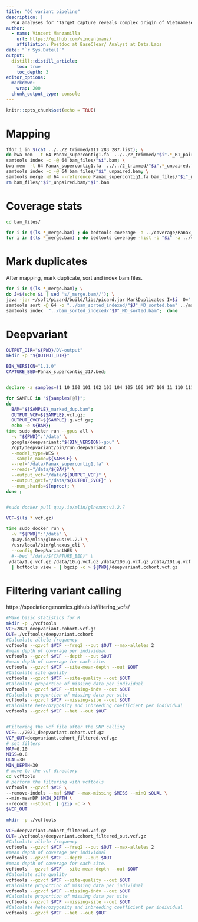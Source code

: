 ```yaml
---
title: "QC variant pipeline"
description: |
  PCA analyses for "Target capture reveals complex origin of Vietnamese ginseng"
author:
  - name: Vincent Manzanilla 
    url: https://github.com/vincentmanz/
    affiliation: Postdoc at BaseClear/ Analyst at Data.Labs
date: "`r Sys.Date()`"
output:
  distill::distill_article:
    toc: true
    toc_depth: 3
editor_options: 
  markdown: 
    wrap: 200
  chunk_output_type: console
---
```



```r
knitr::opts_chunk$set(echo = TRUE)
```

# Mapping

```bash
ffor i in $(cat ../../2_trimmed/111_283_287.list); \
do bwa mem  -t 64 Panax_supercontig1.fa  ../../2_trimmed/"$i".*_R1_paired.fastq.gz ../../2_trimmed/"$i".*_R2_paired.fastq.gz |  samtools view -bS -@ 64 --reference Panax_supercontig1.fa  - | samtools sort -@ 64  -o bam_files/"$i".bam;  \
samtools index -c -@ 64 bam_files/"$i".bam; \
bwa mem  -t 64 Panax_supercontig1.fa  ../../2_trimmed/"$i".*_unpaired.fastq.gz |  samtools view -bS -@ 64 --reference Panax_supercontig1.fa - | samtools sort -@ 64  -o bam_files/"$i"_unpaired.bam ;  \
samtools index -c -@ 64 bam_files/"$i"_unpaired.bam; \
samtools merge -@ 64 --reference Panax_supercontig1.fa bam_files/"$i"_merge.bam bam_files/"$i".bam bam_files/"$i"_unpaired.bam ; done
rm bam_files/"$i"_unpaired.bam/"$i".bam 
```


# Coverage stats

```bash

cd bam_files/

for i in $(ls *_merge.bam) ; do bedtools coverage -a ../coverage/Panax_supercontig1.bed -b $i  > ../coverage/heatmap/Data/"$i.mean-coverage-marker.txt" ; done
for i in $(ls *_merge.bam) ; do bedtools coverage -hist -b "$i" -a ../coverage/Panax_supercontig1.bed | grep ^all > ../coverage/coverage_graph/Data/"$i".hist.all.txt ; done

```

# Mark duplicates
After mapping, mark duplicate, sort and index bam files.

```bash
for i in $(ls *_merge.bam); \
do J=$(echo $i | sed 's/_merge.bam//'); \
java -jar ~/soft/picard/build/libs/picard.jar MarkDuplicates I=$i  O="../mark_duplicate/"$J"_marked_dup.bam"  M="../mark_duplicate/"$J"_marked_dup_metrics.txt" REFERENCE_SEQUENCE=../Panax_supercontig1.fa; \
samtools sort -@ 64 -o "../bam_sorted_indexed/"$J"_MD_sorted.bam" ../mark_duplicate/"$J"_marked_dup.bam; \
samtools index  "../bam_sorted_indexed/"$J"_MD_sorted.bam";  done 
```


# Deepvariant

```bash
OUTPUT_DIR="${PWD}/DV-output"
mkdir -p "${OUTPUT_DIR}"

BIN_VERSION="1.1.0"
CAPTURE_BED=Panax_supercontig_317.bed;


declare -a samples=(1 10 100 101 102 103 104 105 106 107 108 11 110 111 112 113 114 115 116 117 118 119 12 120 126 127 129 13 139 14 140 141 142 143 144 145 146 147 148 149 15 150 152 153 155 157 158 159 16 160 161 162 163 164 165 166 167 168 169 170 171 172 173 174 175 176 177 178 179 18 180 181 182 183 184 185 186 187 188 189 19 190 191 192 193 194 195 196 197 198 199 20 200 201 202 203 204 205 206 207 208 209 210 211 212 213 214 215 216 217 218 219 22 220 221 222 223 224 225 226 227 228 229 23 230 232 233 235 236 238 24 241 242 243 244 245 246 247 248 249 250 251 252 253 254 255 256 257 258 259 260 261 262 264 265 266 267 268 269 270 271 272 273 274 275 278 280 283 284 285 286 287 289 290 291 292 293 294 295 296 297 298 299 300 301 302 303 304 305 307 308 309 310 311 312 313 314 315 316 317 318 319 320 321 322 323 324 325 326 327 328 329 33 330 34 35 36 37 38 4 40 41 42 43 44 45 47 48 49 50 51 52 53 54 55 56 57 58 59 6 60 61 62 63 64 65 66 67 68 69 70 71 72 73 74 75 76 77 78 79 8 80 81 82 83 84 85 86 87 88 89 9 90 91 92 93 94 95 96 97 98 99)

for SAMPLE in "${samples[@]}";
do
  BAM="${SAMPLE}_marked_dup.bam";
  OUTPUT_VCF=${SAMPLE}.vcf.gz;
  OUTPUT_GVCF=${SAMPLE}.g.vcf.gz;
  echo -e ${BAM};
time sudo docker run --gpus all \
  -v "${PWD}":"/data" \
  google/deepvariant:"${BIN_VERSION}-gpu" \
  /opt/deepvariant/bin/run_deepvariant \
  --model_type=WES \
  --sample_name=${SAMPLE} \
  --ref="/data/Panax_supercontig1.fa" \
  --reads="/data/${BAM}" \
  --output_vcf="/data/${OUTPUT_VCF}" \
  --output_gvcf="/data/${OUTPUT_GVCF}" \
  --num_shards=$(nproc); \
done ;


#sudo docker pull quay.io/mlin/glnexus:v1.2.7

VCF=$(ls *.vcf.gz)

time sudo docker run \
  -v "${PWD}":"/data" \
  quay.io/mlin/glnexus:v1.2.7 \
  /usr/local/bin/glnexus_cli \
  --config DeepVariantWES \
  #--bed "/data/${CAPTURE_BED}" \
 /data/1.g.vcf.gz /data/10.g.vcf.gz /data/100.g.vcf.gz /data/101.g.vcf.gz /data/102.g.vcf.gz /data/103.g.vcf.gz /data/104.g.vcf.gz /data/105.g.vcf.gz /data/106.g.vcf.gz /data/107.g.vcf.gz /data/108.g.vcf.gz /data/11.g.vcf.gz /data/110.g.vcf.gz /data/111.g.vcf.gz /data/112.g.vcf.gz /data/113.g.vcf.gz /data/114.g.vcf.gz /data/115.g.vcf.gz /data/116.g.vcf.gz /data/117.g.vcf.gz /data/118.g.vcf.gz /data/119.g.vcf.gz /data/12.g.vcf.gz /data/120.g.vcf.gz /data/126.g.vcf.gz /data/127.g.vcf.gz /data/129.g.vcf.gz /data/13.g.vcf.gz /data/139.g.vcf.gz /data/14.g.vcf.gz /data/140.g.vcf.gz /data/141.g.vcf.gz /data/142.g.vcf.gz /data/143.g.vcf.gz /data/144.g.vcf.gz /data/145.g.vcf.gz /data/146.g.vcf.gz /data/147.g.vcf.gz /data/148.g.vcf.gz /data/149.g.vcf.gz /data/15.g.vcf.gz /data/150.g.vcf.gz /data/152.g.vcf.gz /data/153.g.vcf.gz /data/155.g.vcf.gz /data/157.g.vcf.gz /data/158.g.vcf.gz /data/159.g.vcf.gz /data/16.g.vcf.gz /data/160.g.vcf.gz /data/161.g.vcf.gz /data/162.g.vcf.gz /data/163.g.vcf.gz /data/164.g.vcf.gz /data/165.g.vcf.gz /data/166.g.vcf.gz /data/167.g.vcf.gz /data/168.g.vcf.gz /data/169.g.vcf.gz /data/170.g.vcf.gz /data/171.g.vcf.gz /data/172.g.vcf.gz /data/173.g.vcf.gz /data/174.g.vcf.gz /data/175.g.vcf.gz /data/176.g.vcf.gz /data/177.g.vcf.gz /data/178.g.vcf.gz /data/179.g.vcf.gz /data/18.g.vcf.gz /data/180.g.vcf.gz /data/181.g.vcf.gz /data/182.g.vcf.gz /data/183.g.vcf.gz /data/184.g.vcf.gz /data/185.g.vcf.gz /data/186.g.vcf.gz /data/187.g.vcf.gz /data/188.g.vcf.gz /data/189.g.vcf.gz /data/19.g.vcf.gz /data/190.g.vcf.gz /data/191.g.vcf.gz /data/192.g.vcf.gz /data/193.g.vcf.gz /data/194.g.vcf.gz /data/195.g.vcf.gz /data/196.g.vcf.gz /data/197.g.vcf.gz /data/198.g.vcf.gz /data/199.g.vcf.gz /data/20.g.vcf.gz /data/200.g.vcf.gz /data/201.g.vcf.gz /data/202.g.vcf.gz /data/203.g.vcf.gz /data/204.g.vcf.gz /data/205.g.vcf.gz /data/206.g.vcf.gz /data/207.g.vcf.gz /data/208.g.vcf.gz /data/209.g.vcf.gz /data/210.g.vcf.gz /data/211.g.vcf.gz /data/212.g.vcf.gz /data/213.g.vcf.gz /data/214.g.vcf.gz /data/215.g.vcf.gz /data/216.g.vcf.gz /data/217.g.vcf.gz /data/218.g.vcf.gz /data/219.g.vcf.gz /data/22.g.vcf.gz /data/220.g.vcf.gz /data/221.g.vcf.gz /data/222.g.vcf.gz /data/223.g.vcf.gz /data/224.g.vcf.gz /data/225.g.vcf.gz /data/226.g.vcf.gz /data/227.g.vcf.gz /data/228.g.vcf.gz /data/229.g.vcf.gz /data/23.g.vcf.gz /data/230.g.vcf.gz /data/232.g.vcf.gz /data/233.g.vcf.gz /data/235.g.vcf.gz /data/236.g.vcf.gz /data/238.g.vcf.gz /data/24.g.vcf.gz /data/241.g.vcf.gz /data/242.g.vcf.gz /data/243.g.vcf.gz /data/244.g.vcf.gz /data/245.g.vcf.gz /data/246.g.vcf.gz /data/247.g.vcf.gz /data/248.g.vcf.gz /data/249.g.vcf.gz /data/250.g.vcf.gz /data/251.g.vcf.gz /data/252.g.vcf.gz /data/253.g.vcf.gz /data/254.g.vcf.gz /data/255.g.vcf.gz /data/256.g.vcf.gz /data/257.g.vcf.gz /data/258.g.vcf.gz /data/259.g.vcf.gz /data/260.g.vcf.gz /data/261.g.vcf.gz /data/262.g.vcf.gz /data/264.g.vcf.gz /data/265.g.vcf.gz /data/266.g.vcf.gz /data/267.g.vcf.gz /data/268.g.vcf.gz /data/269.g.vcf.gz /data/270.g.vcf.gz /data/271.g.vcf.gz /data/272.g.vcf.gz /data/273.g.vcf.gz /data/274.g.vcf.gz /data/275.g.vcf.gz /data/278.g.vcf.gz /data/280.g.vcf.gz /data/283.g.vcf.gz /data/284.g.vcf.gz /data/285.g.vcf.gz /data/286.g.vcf.gz /data/287.g.vcf.gz /data/289.g.vcf.gz /data/290.g.vcf.gz /data/291.g.vcf.gz /data/292.g.vcf.gz /data/293.g.vcf.gz /data/294.g.vcf.gz /data/295.g.vcf.gz /data/296.g.vcf.gz /data/297.g.vcf.gz /data/298.g.vcf.gz /data/299.g.vcf.gz /data/300.g.vcf.gz /data/301.g.vcf.gz /data/302.g.vcf.gz /data/303.g.vcf.gz /data/304.g.vcf.gz /data/305.g.vcf.gz /data/307.g.vcf.gz /data/308.g.vcf.gz /data/309.g.vcf.gz /data/310.g.vcf.gz /data/311.g.vcf.gz /data/312.g.vcf.gz /data/313.g.vcf.gz /data/314.g.vcf.gz /data/315.g.vcf.gz /data/316.g.vcf.gz /data/317.g.vcf.gz /data/318.g.vcf.gz /data/319.g.vcf.gz /data/320.g.vcf.gz /data/321.g.vcf.gz /data/322.g.vcf.gz /data/323.g.vcf.gz /data/324.g.vcf.gz /data/325.g.vcf.gz /data/326.g.vcf.gz /data/327.g.vcf.gz /data/328.g.vcf.gz /data/329.g.vcf.gz /data/33.g.vcf.gz /data/330.g.vcf.gz /data/34.g.vcf.gz /data/35.g.vcf.gz /data/36.g.vcf.gz /data/37.g.vcf.gz /data/38.g.vcf.gz /data/4.g.vcf.gz /data/40.g.vcf.gz /data/41.g.vcf.gz /data/42.g.vcf.gz /data/43.g.vcf.gz /data/44.g.vcf.gz /data/45.g.vcf.gz /data/47.g.vcf.gz /data/48.g.vcf.gz /data/49.g.vcf.gz /data/50.g.vcf.gz /data/51.g.vcf.gz /data/52.g.vcf.gz /data/53.g.vcf.gz /data/54.g.vcf.gz /data/55.g.vcf.gz /data/56.g.vcf.gz /data/57.g.vcf.gz /data/58.g.vcf.gz /data/59.g.vcf.gz /data/6.g.vcf.gz /data/60.g.vcf.gz /data/61.g.vcf.gz /data/62.g.vcf.gz /data/63.g.vcf.gz /data/64.g.vcf.gz /data/65.g.vcf.gz /data/66.g.vcf.gz /data/67.g.vcf.gz /data/68.g.vcf.gz /data/69.g.vcf.gz /data/70.g.vcf.gz /data/71.g.vcf.gz /data/72.g.vcf.gz /data/73.g.vcf.gz /data/74.g.vcf.gz /data/75.g.vcf.gz /data/76.g.vcf.gz /data/77.g.vcf.gz /data/78.g.vcf.gz /data/79.g.vcf.gz /data/8.g.vcf.gz /data/80.g.vcf.gz /data/81.g.vcf.gz /data/82.g.vcf.gz /data/83.g.vcf.gz /data/84.g.vcf.gz /data/85.g.vcf.gz /data/86.g.vcf.gz /data/87.g.vcf.gz /data/88.g.vcf.gz /data/89.g.vcf.gz /data/9.g.vcf.gz /data/90.g.vcf.gz /data/91.g.vcf.gz /data/92.g.vcf.gz /data/93.g.vcf.gz /data/94.g.vcf.gz /data/95.g.vcf.gz /data/96.g.vcf.gz /data/97.g.vcf.gz /data/98.g.vcf.gz /data/99.g.vcf.gz \
  | bcftools view - | bgzip -c > ${PWD}/deepvariant.cohort.vcf.gz

```



# Filtering variant calling

https://speciationgenomics.github.io/filtering_vcfs/

```bash

#Make basic statistics for R 
mkdir -p ./vcftools
VCF=2021_deepvariant.cohort.vcf.gz
OUT=./vcftools/deepvariant.cohort
#Calculate allele frequency
vcftools --gzvcf $VCF --freq2 --out $OUT --max-alleles 2
#mean depth of coverage per individual
vcftools --gzvcf $VCF --depth --out $OUT
#mean depth of coverage for each site.
vcftools --gzvcf $VCF --site-mean-depth --out $OUT
#Calculate site quality
vcftools --gzvcf $VCF --site-quality --out $OUT
#Calculate proportion of missing data per individual
vcftools --gzvcf $VCF --missing-indv --out $OUT
#Calculate proportion of missing data per site
vcftools --gzvcf $VCF --missing-site --out $OUT
#Calculate heterozygosity and inbreeding coefficient per individual
vcftools --gzvcf $VCF --het --out $OUT


#Filtering the vcf file after the SNP calling
VCF=../2021_deepvariant.cohort.vcf.gz
VCF_OUT=deepvariant.cohort_filtered.vcf.gz
# set filters
MAF=0.10
MISS=0.8
QUAL=30
MIN_DEPTH=30
# move to the vcf directory
cd vcftools
# perform the filtering with vcftools
vcftools --gzvcf $VCF \
--remove-indels --maf $MAF --max-missing $MISS --minQ $QUAL \
--min-meanDP $MIN_DEPTH \
--recode --stdout  | gzip -c > \
$VCF_OUT

mkdir -p ./vcftools

VCF=deepvariant.cohort_filtered.vcf.gz
OUT=./vcftools/deepvariant.cohort_filtered_out.vcf.gz
#Calculate allele frequency
vcftools --gzvcf $VCF --freq2 --out $OUT --max-alleles 2
#mean depth of coverage per individual
vcftools --gzvcf $VCF --depth --out $OUT
#mean depth of coverage for each site.
vcftools --gzvcf $VCF --site-mean-depth --out $OUT
#Calculate site quality
vcftools --gzvcf $VCF --site-quality --out $OUT
#Calculate proportion of missing data per individual
vcftools --gzvcf $VCF --missing-indv --out $OUT
#Calculate proportion of missing data per site
vcftools --gzvcf $VCF --missing-site --out $OUT
#Calculate heterozygosity and inbreeding coefficient per individual
vcftools --gzvcf $VCF --het --out $OUT

```
